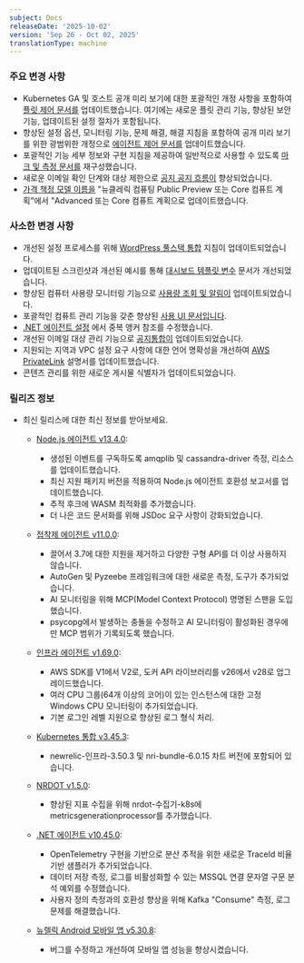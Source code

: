 ```yaml
---
subject: Docs
releaseDate: '2025-10-02'
version: 'Sep 26 - Oct 02, 2025'
translationType: machine
---
```


### 주요 변경 사항

* Kubernetes GA 및 호스트 공개 미리 보기에 대한 포괄적인 개정 사항을 포함하여 [플릿 제어 문서를](/docs/new-relic-control/fleet-control/overview) 업데이트했습니다. 여기에는 새로운 플릿 관리 기능, 향상된 보안 기능, 업데이트된 설정 절차가 포함됩니다.
* 향상된 설정 옵션, 모니터링 기능, 문제 해결, 해결 지침을 포함하여 공개 미리 보기를 위한 광범위한 개정으로 [에이전트 제어 문서를](/docs/new-relic-control/agent-control/overview) 업데이트했습니다.
* 포괄적인 기능 세부 정보와 구현 지침을 제공하여 일반적으로 사용할 수 있도록 [마크 및 측정 문서를](/docs/browser/new-relic-browser/browser-pro-features/marks-and-measures/) 재구성했습니다.
* 새로운 이메일 확인 단계와 대상 제한으로 [공지 공지 흐름이](/docs/alerts/admin/rules-limits-alerts) 향상되었습니다.
* [가격 책정 모델 이름을](/docs/accounts/accounts-billing/new-relic-one-pricing-billing/compute-management/) &quot;뉴클레릭 컴퓨팅 Public Preview 또는 Core 컴퓨트 계획&quot;에서 &quot;Advanced 또는 Core 컴퓨트 계획으로 업데이트했습니다.

### 사소한 변경 사항

* 개선된 설정 프로세스를 위해 [WordPress 풀스택 통합](/docs/infrastructure/host-integrations/host-integrations-list/wordpress-fullstack-integration) 지침이 업데이트되었습니다.
* 업데이트된 스크린샷과 개선된 예시를 통해 [대시보드 템플릿 변수](/docs/query-your-data/explore-query-data/dashboards/dashboard-template-variables) 문서가 개선되었습니다.
* 향상된 컴퓨터 사용량 모니터링 기능으로 [사용량 조회 및 알림이](/docs/accounts/accounts-billing/new-relic-one-pricing-billing/usage-queries-alerts) 업데이트되었습니다.
* 포괄적인 컴퓨트 관리 기능을 갖춘 향상된 [사용 UI 문서입니다](/docs/accounts/accounts-billing/new-relic-one-pricing-billing/usage-ui).
* [.NET 에이전트 설정](/docs/apm/agents/net-agent/configuration/net-agent-configuration) 에서 중복 앵커 참조를 수정했습니다.
* 개선된 이메일 대상 관리 기능으로 [공지통합이](/docs/alerts/get-notified/notification-integrations) 업데이트되었습니다.
* 지원되는 지역과 VPC 설정 요구 사항에 대한 언어 명확성을 개선하여 [AWS PrivateLink](/docs/data-apis/custom-data/aws-privatelink) 설명서를 업데이트했습니다.
* 콘텐츠 관리를 위한 새로운 게시물 식별자가 업데이트되었습니다.

### 릴리즈 정보

* 최신 릴리스에 대한 최신 정보를 받아보세요.

  * [Node.js 에이전트 v13.4.0](/docs/release-notes/agent-release-notes/nodejs-release-notes/node-agent-13-4-0):

    * 생성된 이벤트를 구독하도록 amqplib 및 cassandra-driver 측정, 리소스를 업데이트했습니다.
    * 최신 지원 패키지 버전을 적용하여 Node.js 에이전트 호환성 보고서를 업데이트했습니다.
    * 추적 후크에 WASM 최적화를 추가했습니다.
    * 더 나은 코드 문서화를 위해 JSDoc 요구 사항이 강화되었습니다.

  * [접착제 에이전트 v11.0.0](/docs/release-notes/agent-release-notes/python-release-notes/python-agent-110000):

    * 끌어서 3.7에 대한 지원을 제거하고 다양한 구형 API를 더 이상 사용하지 않습니다.
    * AutoGen 및 Pyzeebe 프레임워크에 대한 새로운 측정, 도구가 추가되었습니다.
    * AI 모니터링을 위해 MCP(Model Context Protocol) 명명된 스팬을 도입했습니다.
    * psycopg에서 발생하는 충돌을 수정하고 AI 모니터링이 활성화된 경우에만 MCP 범위가 기록되도록 했습니다.

  * [인프라 에이전트 v1.69.0](/docs/release-notes/infrastructure-release-notes/infrastructure-agent-release-notes/new-relic-infrastructure-agent-1690):

    * AWS SDK를 V1에서 V2로, 도커 API 라이브러리를 v26에서 v28로 업그레이드했습니다.
    * 여러 CPU 그룹(64개 이상의 코어)이 있는 인스턴스에 대한 고정 Windows CPU 모니터링이 추가되었습니다.
    * 기본 로그인 레벨 지원으로 향상된 로그 형식 처리.

  * [Kubernetes 통합 v3.45.3](/docs/release-notes/infrastructure-release-notes/kubernetes-integration-release-notes/kubernetes-integration-3-45-3):

    * newrelic-인프라-3.50.3 및 nri-bundle-6.0.15 차트 버전에 포함되어 있습니다.

  * [NRDOT v1.5.0](/docs/release-notes/nrdot-release-notes/nrdot-2025-09-25):

    * 향상된 지표 수집을 위해 nrdot-수집기-k8s에 metricsgenerationprocessor를 추가했습니다.

  * [.NET 에이전트 v10.45.0](/docs/release-notes/agent-release-notes/net-release-notes/net-agent-10-45-0):

    * OpenTelemetry 구현을 기반으로 분산 추적을 위한 새로운 TraceId 비율 기반 샘플러가 추가되었습니다.
    * 데이터 저장 측정, 로그를 비활성화할 수 있는 MSSQL 연결 문자열 구문 분석 예외를 수정했습니다.
    * 사용자 정의 측정과의 호환성 향상을 위해 Kafka &quot;Consume&quot; 측정, 로그 문제를 해결했습니다.

  * [뉴렐릭 Android 모바일 앱 v5.30.8](/docs/release-notes/mobile-apps-release-notes/new-relic-android-release-notes/new-relic-android-5308):

    * 버그를 수정하고 개선하여 모바일 앱 성능을 향상시켰습니다.